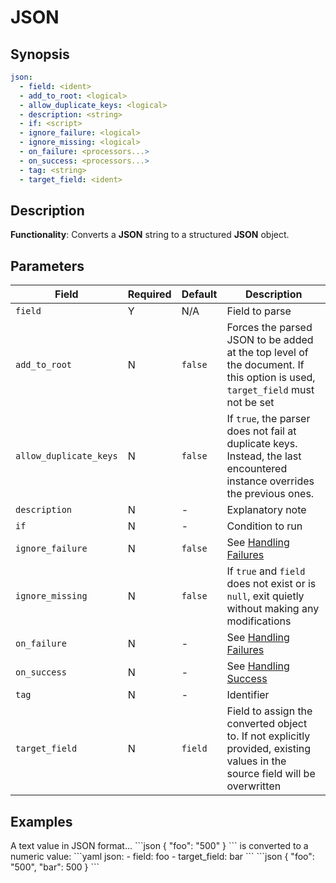 # JSON

## Synopsis

```yaml {2}
json:
  - field: <ident>
  - add_to_root: <logical>
  - allow_duplicate_keys: <logical>
  - description: <string>
  - if: <script>
  - ignore_failure: <logical>
  - ignore_missing: <logical>
  - on_failure: <processors...>
  - on_success: <processors...>
  - tag: <string>
  - target_field: <ident>
```

## Description

**Functionality**: Converts a **JSON** string to a structured **JSON** object.

## Parameters

|Field|Required|Default|Description|
|---|---|---|---|
|`field`|Y|N/A|Field to parse|
|`add_to_root`|N|`false`|Forces the parsed JSON to be added at the top level of the document. If this option is used, `target_field` must not be set|
|`allow_duplicate_keys`|N|`false`|If `true`, the parser does not fail at duplicate keys. Instead, the last encountered instance overrides the previous ones.|
|`description`|N|-|Explanatory note|
|`if`|N|-|Condition to run|
|`ignore_failure`|N|`false`|See [Handling Failures](../handling-failures.mdx)|
|`ignore_missing`|N|`false`|If `true` and `field` does not exist or is `null`, exit quietly without making any modifications|
|`on_failure`|N|-|See [Handling Failures](../handling-failures.mdx)|
|`on_success`|N|-|See [Handling Success](../handling-success.mdx)|
|`tag`|N|-|Identifier|
|`target_field`|N|`field`|Field to assign the converted object to. If not explicitly provided, existing values in the source field will be overwritten|

## Examples

<ExampleGrid>
  <CommentCol>
    A text value in JSON format...
  </CommentCol>
  <CodeCol>
    ```json
    {
      "foo": "500"
    }
    ```
  </CodeCol>
  <CommentCol>
    is converted to a numeric value:
  </CommentCol>
  <CodeCol>
    ```yaml
    json:
      - field: foo
      - target_field: bar
    ```
    ```json
    {
      "foo": "500",
      "bar": 500
    }
    ```
  </CodeCol>
</ExampleGrid>
